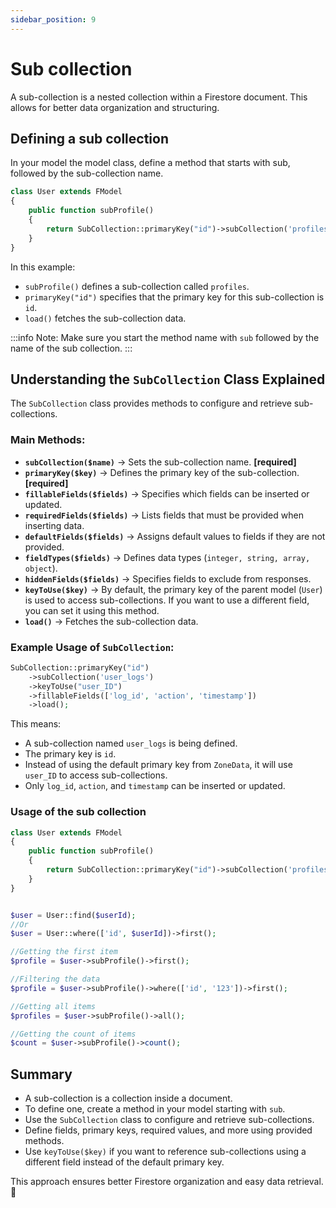 ```yaml
---
sidebar_position: 9
---
```


# Sub collection
A sub-collection is a nested collection within a Firestore document. This allows for better data organization and structuring.

## Defining a sub collection
In your model the model class, define a method that starts with sub, followed by the sub-collection name.

```php
class User extends FModel
{
    public function subProfile()
    {
        return SubCollection::primaryKey("id")->subCollection('profiles')->load();
    }
}
```

In this example:  
- `subProfile()` defines a sub-collection called `profiles`.  
- `primaryKey("id")` specifies that the primary key for this sub-collection is `id`.  
- `load()` fetches the sub-collection data.  

:::info
Note: Make sure you start the method name with `sub` followed by the name of the sub collection.
:::


## Understanding the `SubCollection` Class Explained
The `SubCollection` class provides methods to configure and retrieve sub-collections.

### Main Methods:  
- **`subCollection($name)`** → Sets the sub-collection name. **[required]**  
- **`primaryKey($key)`** → Defines the primary key of the sub-collection. **[required]**
- **`fillableFields($fields)`** → Specifies which fields can be inserted or updated.  
- **`requiredFields($fields)`** → Lists fields that must be provided when inserting data.  
- **`defaultFields($fields)`** → Assigns default values to fields if they are not provided.  
- **`fieldTypes($fields)`** → Defines data types (`integer, string, array, object`).  
- **`hiddenFields($fields)`** → Specifies fields to exclude from responses.  
- **`keyToUse($key)`** → By default, the primary key of the parent model (`User`) is used to access sub-collections. If you want to use a different field, you can set it using this method.  
- **`load()`** → Fetches the sub-collection data. 

### Example Usage of `SubCollection`:  
```php
SubCollection::primaryKey("id")
    ->subCollection('user_logs')
    ->keyToUse("user_ID")
    ->fillableFields(['log_id', 'action', 'timestamp'])
    ->load();
```

This means:  
- A sub-collection named `user_logs` is being defined.  
- The primary key is `id`.  
- Instead of using the default primary key from `ZoneData`, it will use `user_ID` to access sub-collections.  
- Only `log_id`, `action`, and `timestamp` can be inserted or updated.  

### Usage of the sub collection

```php
class User extends FModel
{
    public function subProfile()
    {
        return SubCollection::primaryKey("id")->subCollection('profiles')->load();
    }
}


$user = User::find($userId); 
//Or 
$user = User::where(['id', $userId])->first();

//Getting the first item
$profile = $user->subProfile()->first();

//Filtering the data
$profile = $user->subProfile()->where(['id', '123'])->first();

//Getting all items
$profiles = $user->subProfile()->all();

//Getting the count of items
$count = $user->subProfile()->count();

```

## Summary  
- A sub-collection is a collection inside a document.  
- To define one, create a method in your model starting with `sub`.  
- Use the `SubCollection` class to configure and retrieve sub-collections.  
- Define fields, primary keys, required values, and more using provided methods.  
- Use `keyToUse($key)` if you want to reference sub-collections using a different field instead of the default primary key.  

This approach ensures better Firestore organization and easy data retrieval. 🚀
